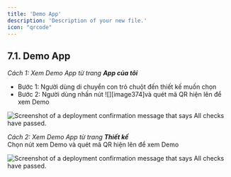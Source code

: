 ```yaml
---
title: 'Demo App'
description: 'Description of your new file.'
icon: "qrcode"
---
```

## **7.1. Demo App** 

*Cách 1: Xem Demo App từ trang **App của tôi***

* Bước 1: Người dùng di chuyển con trỏ chuột đến thiết kế muốn chọn  
* Bước 2: Người dùng nhấn nút ![][image374]và quét mã QR hiện lên để xem Demo

<Frame caption="Nút xem Demo \ Trang App của tôi ">
  <img
    src="https://aimini-upload.sgp1.digitaloceanspaces.com/image59_cd9ca57a6a.jpg"
    alt="Screenshot of a deployment confirmation message that says All checks have passed."
    style={{ borderRadius:"0.5rem" }}
    title=""
  />
</Frame>



*Cách 2: Xem Demo App từ trang **Thiết kế***  
Chọn nút xem Demo và quét mã QR hiện lên để xem Demo  

<Frame caption="Nút xem Demo \ Trang thiết kế ">
  <img
    src="https://aimini-upload.sgp1.digitaloceanspaces.com/image52_0b541e5704.png"
    alt="Screenshot of a deployment confirmation message that says All checks have passed."
    style={{ borderRadius:"0.5rem" }}
    title=""
  />
</Frame>
